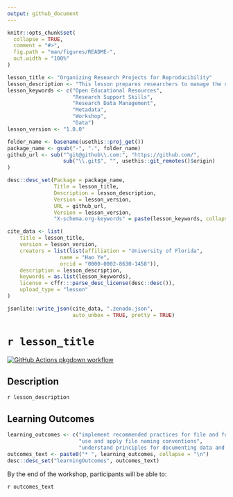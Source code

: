 ```yaml
---
output: github_document
---
```


<!-- README.md is generated from README.Rmd. Please edit that file -->

```r
knitr::opts_chunk$set(
  collapse = TRUE,
  comment = "#>",
  fig.path = "man/figures/README-",
  out.width = "100%"
)
```

```r

lesson_title <- "Organizing Research Projects for Reproducibility"
lesson_description <- "This lesson prepares researchers to manage the digital aspects of their projects to: be more efficient, collaborate more easily, and promote reproducibility. Attendees will gain an understanding of the principles and practices in project organization, file naming, and documenting their work."
lesson_keywords <- c("Open Educational Resources",
                     "Research Support Skills",
                     "Research Data Management", 
                     "Metadata", 
                     "Workshop", 
                     "Data")
lesson_version <- "1.0.0"

folder_name <- basename(usethis::proj_get())
package_name <- gsub("-", ".", folder_name)
github_url <- sub("^git@github\\.com:", "https://github.com/", 
                  sub("\\.git$", "", usethis::git_remotes()$origin)
)

desc::desc_set(Package = package_name, 
               Title = lesson_title, 
               Description = lesson_description, 
               Version = lesson_version, 
               URL = github_url, 
               Version = lesson_version, 
               "X-schema.org-keywords" = paste(lesson_keywords, collapse = ", "))

cite_data <- list(
    title = lesson_title, 
    version = lesson_version, 
    creators = list(list(affiliation = "University of Florida", 
                 name = "Hao Ye", 
                 orcid = "0000-0002-8630-1458")), 
    description = lesson_description, 
    keywords = as.list(lesson_keywords), 
    license = cffr:::parse_desc_license(desc::desc()), 
    upload_type = "lesson"
)

jsonlite::write_json(cite_data, ".zenodo.json", 
                     auto_unbox = TRUE, pretty = TRUE)
```

# `r lesson_title`

<!-- badges: start -->
[![GitHub Actions pkgdown workflow](https://github.com/ha0ye/intro-project-org/workflows/pkgdown/badge.svg)](https://github.com/ha0ye/intro-project-org/actions?query=workflow%3Apkgdown)


<!-- badges: end -->

## Description

`r lesson_description`

## Learning Outcomes

```r
learning_outcomes <- c("implement recommended practices for file and folder organization in projects", 
                       "use and apply file naming conventions", 
                       "understand principles for documenting data and methods")
outcomes_text <- paste0("* ", learning_outcomes, collapse = "\n")
desc::desc_set("learningOutcomes", outcomes_text)
```

By the end of the workshop, participants will be able to:

`r outcomes_text`
